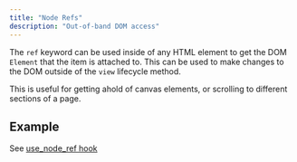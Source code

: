 ```yaml
---
title: "Node Refs"
description: "Out-of-band DOM access"
---
```


The `ref` keyword can be used inside of any HTML element to get the DOM `Element` that the item is
attached to. This can be used to make changes to the DOM outside of the `view` lifecycle method.

This is useful for getting ahold of canvas elements, or scrolling to different sections of a page.

## Example

See [use_node_ref hook](./hooks/use-node-ref)
